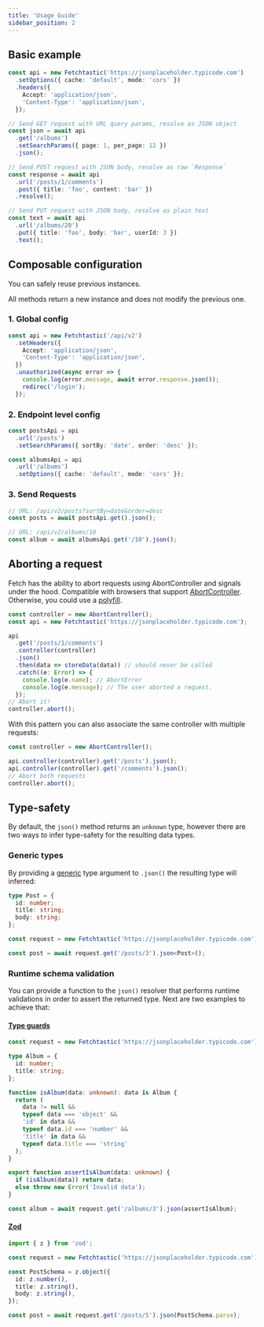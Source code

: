```yaml
---
title: 'Usage Guide'
sidebar_position: 2
---
```


## Basic example

```typescript
const api = new Fetchtastic('https://jsonplaceholder.typicode.com')
  .setOptions({ cache: 'default', mode: 'cors' })
  .headers({
    Accept: 'application/json',
    'Content-Type': 'application/json',
  });

// Send GET request with URL query params, resolve as JSON object
const json = await api
  .get('/albums')
  .setSearchParams({ page: 1, per_page: 12 })
  .json();

// Send POST request with JSON body, resolve as raw `Response`
const response = await api
  .url('/posts/1/comments')
  .post({ title: 'foo', content: 'bar' })
  .resolve();

// Send PUT request with JSON body, resolve as plain text
const text = await api
  .url('/albums/20')
  .put({ title: 'foo', body: 'bar', userId: 3 })
  .text();
```

## Composable configuration

You can safely reuse previous instances.

All methods return a new instance and does not modify the previous one.

### 1. Global config

```typescript
const api = new Fetchtastic('/api/v2')
  .setHeaders({
    Accept: 'application/json',
    'Content-Type': 'application/json',
  })
  .unauthorized(async error => {
    console.log(error.message, await error.response.json());
    redirec('/login');
  });
```

### 2. Endpoint level config

```typescript
const postsApi = api
  .url('/posts')
  .setSearchParams({ sortBy: 'date', order: 'desc' });

const albumsApi = api
  .url('/albums')
  .setOptions({ cache: 'default', mode: 'cors' });
```

### 3. Send Requests

```typescript
// URL: /api/v2/posts?sortBy=date&order=desc
const posts = await postsApi.get().json();

// URL: /api/v2/albums/10
const album = await albumsApi.get('/10').json();
```

## Aborting a request

Fetch has the ability to abort requests using AbortController and signals under
the hood. Compatible with browsers that support
[AbortController](https://developer.mozilla.org/en-US/docs/Web/API/AbortController).
Otherwise, you could use a
[polyfill](https://www.npmjs.com/package/abortcontroller-polyfill).

```typescript
const controller = new AbortController();
const api = new Fetchtastic('https://jsonplaceholder.typicode.com');

api
  .get('/posts/1/comments')
  .controller(controller)
  .json()
  .then(data => storeData(data)) // should never be called
  .catch((e: Error) => {
    console.log(e.name); // AbortError
    console.log(e.message); // The user aborted a request.
  });
// Abort it!
controller.abort();
```

With this pattern you can also associate the same controller with multiple
requests:

```typescript
const controller = new AbortController();

api.controller(controller).get('/posts').json();
api.controller(controller).get('/comments').json();
// Abort both requests
controller.abort();
```

## Type-safety

By default, the `json()` method returns an `unknown` type, however there are two
ways to infer type-safety for the resulting data types.

### Generic types

By providing a
[generic](https://www.typescriptlang.org/docs/handbook/2/generics.html) type
argument to `.json()` the resulting type will inferred:

```typescript
type Post = {
  id: number;
  title: string;
  body: string;
};

const request = new Fetchtastic('https://jsonplaceholder.typicode.com');

const post = await request.get('/posts/3').json<Post>();
```

### Runtime schema validation

You can provide a function to the `json()` resolver that performs runtime
validations in order to assert the returned type. Next are two examples to
achieve that:

#### [Type guards](https://www.typescriptlang.org/docs/handbook/2/narrowing.html#using-type-predicates)

```typescript
const request = new Fetchtastic('https://jsonplaceholder.typicode.com');

type Album = {
  id: number;
  title: string;
};

function isAlbum(data: unknown): data is Album {
  return (
    data != null &&
    typeof data === 'object' &&
    'id' in data &&
    typeof data.id === 'number' &&
    'title' in data &&
    typeof data.title === 'string'
  );
}

export function assertIsAlbum(data: unknown) {
  if (isAlbum(data)) return data;
  else throw new Error('Invalid data');
}

const album = await request.get('/albums/3').json(assertIsAlbum);
```

#### [Zod](https://zod.dev/)

```typescript
import { z } from 'zod';

const request = new Fetchtastic('https://jsonplaceholder.typicode.com');

const PostSchema = z.object({
  id: z.number(),
  title: z.string(),
  body: z.string(),
});

const post = await request.get('/posts/5').json(PostSchema.parse);
```
